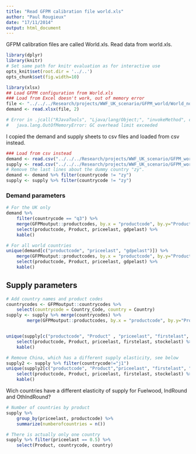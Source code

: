 ```yaml
---
title: "Read GFPM calibration file world.xls"
author: "Paul Rougieux"
date: "17/11/2014"
output: html_document
---
```


GFPM calibration files are called World.xls. 
Read data from world.xls.
```r
library(dplyr)
library(knitr)
# Set same path for knitr evaluation as for interactive use
opts_knit$set(root.dir = '../..')
opts_chunk$set(fig.width=10)
```


```r
library(xlsx)
## Load GFPM configuration from World.xls
### Load from Excel doesn't work, out of memory error
file <- "../../../Research/projects/WWF_UK_scenario/GFPM_world/World_nov2014.xlsx"
demand <- read.xlsx(file, 2)

# Error in .jcall("RJavaTools", "Ljava/lang/Object;", "invokeMethod", cl,  : 
#   java.lang.OutOfMemoryError: GC overhead limit exceeded
```

I copied the demand and supply sheets to csv files and loaded from csv instead.
```r
### Load from csv instead
demand <- read.csv("../../../Research/projects/WWF_UK_scenario/GFPM_world/demand.csv")
supply <- read.csv("../../../Research/projects/WWF_UK_scenario/GFPM_world/supply.csv")
# Remove the last lines about the dummy country "zy".
demand <- demand %>% filter(countrycode != "zy")
supply <- supply %>% filter(countrycode != "zy")
```

### Demand parameters
```r
# For the UK only
demand %>% 
    filter(countrycode == "q3") %>% 
    merge(GFPMoutput::productcodes, by.x = "productcode", by.y="Product_Code") %>%
    select(productcode, Product, priceelast, gdpelast) %>%
    kable()

# For all world countries
unique(demand[c("productcode", "priceelast", "gdpelast")]) %>%
    merge(GFPMoutput::productcodes, by.x = "productcode", by.y="Product_Code") %>%
    select(productcode, Product, priceelast, gdpelast) %>%
    kable()
```


## Supply parameters
```r
# Add country names and product codes
countrycodes <- GFPMoutput::countrycodes %>%
    select(countrycode = Country_Code, country = Country)
supply <- supply %>% merge(countrycodes) %>% 
        merge(GFPMoutput::productcodes, by.x = "productcode", by.y="Product_Code")


unique(supply[c("productcode", "Product" , "priceelast", "firstelast", "stockelast")]) %>%
    select(productcode, Product, priceelast, firstelast, stockelast) %>%
    kable()

# Remove China, which has a different supply elasticity, see below
supply2 <- supply %>% filter(countrycode!="j1")
unique(supply2[c("productcode", "Product","priceelast", "firstelast", "stockelast")]) %>%
    select(productcode, Product, priceelast, firstelast, stockelast) %>%
    kable()
```


Wich countries have a different elasticity of supply for
Fuelwood, IndRound and OthIndRound?
```r
# Number of countries by product
supply %>% 
    group_by(priceelast, productcode) %>% 
    summarize(numberofcountries = n())

# There is actually only one country
supply %>% filter(priceelast == 0.5) %>%
    select(Product, countrycode, country)
```




